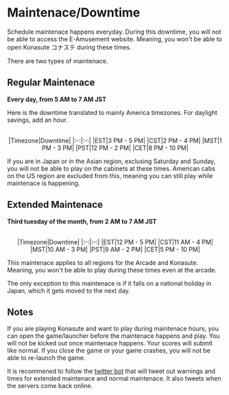 # Maintenace/Downtime
Schedule maintenace happens everyday. During this downtime, you will not be able to access the E-Amusement website. Meaning, you won't be able to open Konasute コナステ during these times.

There are two types of maintenace.

## Regular Maintenace
**Every day, from 5 AM to 7 AM JST**

Here is the downtime translated to mainly America timezones. For daylight savings, add an hour.

<center>
  <br/>
  |Timezone|Downtime|
  |:-:|:-:|
  |EST|3 PM - 5 PM|
  |CST|2 PM - 4 PM|
  |MST|1 PM - 3 PM|
  |PST|12 PM - 2 PM|
  |CET|8 PM - 10 PM|
</center>

If you are in Japan or in the Asian region, exclusing Saturday and Sunday, you
will not be able to play on the cabinets at these times. American cabs on the US
region are excluded from this, meaning you can still play while maintenace is
happening.

## Extended Maintenace
**Third tuesday of the month, from 2 AM to 7 AM JST**

<center>
  <br/>
  |Timezone|Downtime|
  |:-:|:-:|
  |EST|12 PM - 5 PM|
  |CST|11 AM - 4 PM|
  |MST|10 AM - 3 PM|
  |PST|9 AM - 2 PM|
  |CET|5 PM - 10 PM|
</center>

This maintenace applies to all regions for the Arcade and Konasute. Meaning, you
won't be able to play during these times even at the arcade.

The only exception to this maintenace is if it falls on a national holiday in
Japan, which it gets moved to the next day. 

## Notes
If you are playing Konasute and want to play during maintenace hours, you can
open the game/launcher before the maintenace happens and play. You will not be
kicked out once maintenace happens. Your scores will submit like normal. If you
close the game or your game crashes, you will not be able to re-launch the game.

It is recommened to follow the [twitter bot](https://x.com/eamuse_schedule) that
will tweet out warnings and times for extended maintenace and normal maintenace.
It also tweets when the servers come back online.